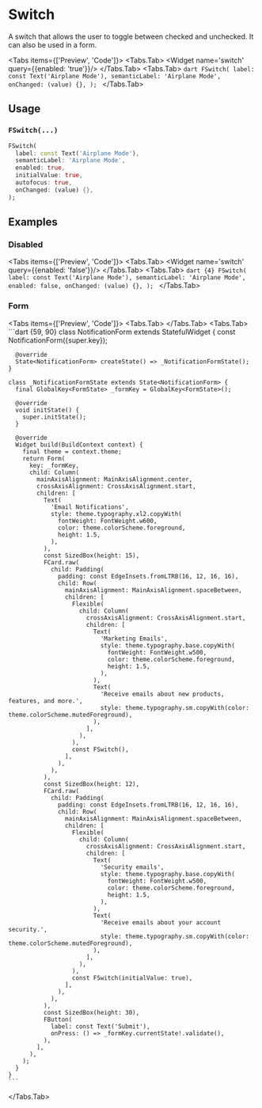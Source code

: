 
# Switch
A switch that allows the user to toggle between checked and unchecked. It can also be used in a form.

<LinkBadgeGroup>
    <LinkBadge label="API Reference" href="https://pub.dev/documentation/forui/latest/forui.widgets.switch_/forui.widgets.switch_-library.html"/>
</LinkBadgeGroup>

<Tabs items={['Preview', 'Code']}>
  <Tabs.Tab>
    <Widget name='switch' query={{enabled: 'true'}}/>
  </Tabs.Tab>
  <Tabs.Tab>
    ```dart
    FSwitch(
      label: const Text('Airplane Mode'),
      semanticLabel: 'Airplane Mode',
      onChanged: (value) {},
    );
    ```
  </Tabs.Tab>
</Tabs>

## Usage

### `FSwitch(...)`

```dart
FSwitch(
  label: const Text('Airplane Mode'),
  semanticLabel: 'Airplane Mode',
  enabled: true,
  initialValue: true,
  autofocus: true,
  onChanged: (value) {},
);
```

## Examples

### Disabled

<Tabs items={['Preview', 'Code']}>
  <Tabs.Tab>
    <Widget name='switch' query={{enabled: 'false'}}/>
  </Tabs.Tab>
  <Tabs.Tab>
    ```dart {4}
    FSwitch(
      label: const Text('Airplane Mode'),
      semanticLabel: 'Airplane Mode',
      enabled: false,
      onChanged: (value) {},
    );
    ```
  </Tabs.Tab>
</Tabs>

### Form

<Tabs items={['Preview', 'Code']}>
  <Tabs.Tab>
    <Widget name='switch' variant='form' query={{}} height={500}/>
  </Tabs.Tab>
  <Tabs.Tab>
    ```dart {59, 90}
    class NotificationForm extends StatefulWidget {
      const NotificationForm({super.key});

      @override
      State<NotificationForm> createState() => _NotificationFormState();
    }

    class _NotificationFormState extends State<NotificationForm> {
      final GlobalKey<FormState> _formKey = GlobalKey<FormState>();

      @override
      void initState() {
        super.initState();
      }

      @override
      Widget build(BuildContext context) {
        final theme = context.theme;
        return Form(
          key: _formKey,
          child: Column(
            mainAxisAlignment: MainAxisAlignment.center,
            crossAxisAlignment: CrossAxisAlignment.start,
            children: [
              Text(
                'Email Notifications',
                style: theme.typography.xl2.copyWith(
                  fontWeight: FontWeight.w600,
                  color: theme.colorScheme.foreground,
                  height: 1.5,
                ),
              ),
              const SizedBox(height: 15),
              FCard.raw(
                child: Padding(
                  padding: const EdgeInsets.fromLTRB(16, 12, 16, 16),
                  child: Row(
                    mainAxisAlignment: MainAxisAlignment.spaceBetween,
                    children: [
                      Flexible(
                        child: Column(
                          crossAxisAlignment: CrossAxisAlignment.start,
                          children: [
                            Text(
                              'Marketing Emails',
                              style: theme.typography.base.copyWith(
                                fontWeight: FontWeight.w500,
                                color: theme.colorScheme.foreground,
                                height: 1.5,
                              ),
                            ),
                            Text(
                              'Receive emails about new products, features, and more.',
                              style: theme.typography.sm.copyWith(color: theme.colorScheme.mutedForeground),
                            ),
                          ],
                        ),
                      ),
                      const FSwitch(),
                    ],
                  ),
                ),
              ),
              const SizedBox(height: 12),
              FCard.raw(
                child: Padding(
                  padding: const EdgeInsets.fromLTRB(16, 12, 16, 16),
                  child: Row(
                    mainAxisAlignment: MainAxisAlignment.spaceBetween,
                    children: [
                      Flexible(
                        child: Column(
                          crossAxisAlignment: CrossAxisAlignment.start,
                          children: [
                            Text(
                              'Security emails',
                              style: theme.typography.base.copyWith(
                                fontWeight: FontWeight.w500,
                                color: theme.colorScheme.foreground,
                                height: 1.5,
                              ),
                            ),
                            Text(
                              'Receive emails about your account security.',
                              style: theme.typography.sm.copyWith(color: theme.colorScheme.mutedForeground),
                            ),
                          ],
                        ),
                      ),
                      const FSwitch(initialValue: true),
                    ],
                  ),
                ),
              ),
              const SizedBox(height: 30),
              FButton(
                label: const Text('Submit'),
                onPress: () => _formKey.currentState!.validate(),
              ),
            ],
          ),
        );
      }
    }
    ```
  </Tabs.Tab>
</Tabs>
